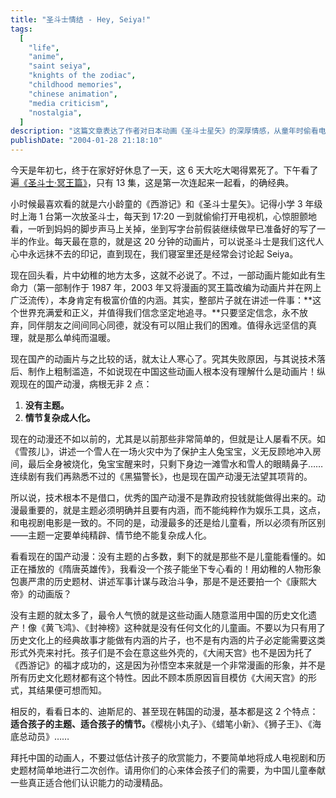 ```yaml
---
title: "圣斗士情结 - Hey, Seiya!"
tags:
  [
    "life",
    "anime",
    "saint seiya",
    "knights of the zodiac",
    "childhood memories",
    "chinese animation",
    "media criticism",
    "nostalgia",
  ]
description: "这篇文章表达了作者对日本动画《圣斗士星矢》的深厚情感，从童年时偷看电视的回忆出发，探讨了该作品历久不衰的原因。同时，作者批评当下中国动画产业的问题，指出许多国产动画缺乏明确的主题，或者情节过于复杂成人化，呼吁创作者更多地考虑儿童的认知需求，制作真正适合儿童的优质动画作品。"
publishDate: "2004-01-28 21:18:10"
---
```


今天是年初七，终于在家好好休息了一天，这 6 天大吃大喝得累死了。下午看了遍[《圣斗士·冥王篇》](http://www.verycd.com/forum/index.php?showtopic=7585)，只有 13 集，这是第一次连起来一起看，的确经典。

小时候最喜欢看的就是六小龄童的《西游记》和《圣斗士星矢》。记得小学 3 年级时上海 1 台第一次放圣斗士，每天到 17:20 一到就偷偷打开电视机，心惊胆颤地看，一听到妈妈的脚步声马上关掉，坐到写字台前假装继续做早已准备好的写了一半的作业。每天最在意的，就是这 20 分钟的动画片，可以说圣斗士是我们这代人心中永远抹不去的印记，直到现在，我们寝室里还是经常会讨论起 Seiya。

现在回头看，片中幼稚的地方太多，这就不必说了。不过，一部动画片能如此有生命力（第一部制作于 1987 年，2003 年又将漫画的冥王篇改编为动画片并在网上广泛流传），本身肯定有极富价值的内涵。其实，整部片子就在讲述一件事：**这个世界充满爱和正义，并值得我们信念坚定地追寻。**只要坚定信念，永不放弃，同伴朋友之间间同心同德，就没有可以阻止我们的困难。值得永远坚信的真理，就是那么单纯而温暖。

现在国产的动画片与之比较的话，就太让人寒心了。究其失败原因，与其说技术落后、制作上粗制滥造，不如说现在中国这些动画人根本没有理解什么是动画片！纵观现在的国产动漫，病根无非 2 点：

1. **没有主题。**
2. **情节复杂成人化。**

现在的动漫还不如以前的，尤其是以前那些非常简单的，但就是让人屡看不厌。如《雪孩儿》，讲述一个雪人在一场火灾中为了保护主人兔宝宝，义无反顾地冲入房间，最后全身被烧化，兔宝宝醒来时，只剩下身边一滩雪水和雪人的眼睛鼻子……连续剧有我们再熟悉不过的《黑猫警长》，也是现在国产动漫无法望其项背的。

所以说，技术根本不是借口，优秀的国产动漫不是靠政府投钱就能做得出来的。动漫最重要的，就是主题必须明确并且要有内涵，而不能纯粹作为娱乐工具，这点，和电视剧电影是一致的。不同的是，动漫最多的还是给儿童看，所以必须有所区别——主题一定要单纯精辟、情节绝不能复杂成人化。

看看现在的国产动漫：没有主题的占多数，剩下的就是那些不是儿童能看懂的。如正在播放的《隋唐英雄传》，我看没一个孩子能坐下专心看的！用幼稚的人物形象包裹严肃的历史题材、讲述军事计谋与政治斗争，那是不是还要拍一个《康熙大帝》的动画版？

没有主题的就太多了，最令人气愤的就是这些动画人随意滥用中国的历史文化遗产！像《黄飞鸿》、《封神榜》这种就是没有任何文化的儿童画。不要以为只有用了历史文化上的经典故事才能做有内涵的片子，也不是有内涵的片子必定能需要这类形式外壳来衬托。孩子们是不会在意这些外壳的，《大闹天宫》也不是因为托了《西游记》的福才成功的，这是因为孙悟空本来就是一个非常漫画的形象，并不是所有历史文化题材都有这个特性。因此不顾本质原因盲目模仿《大闹天宫》的形式，其结果便可想而知。

相反的，看看日本的、迪斯尼的、甚至现在韩国的动漫，基本都是这 2 个特点：**适合孩子的主题、适合孩子的情节。**《樱桃小丸子》、《蜡笔小新》、《狮子王》、《海底总动员》……

拜托中国的动画人，不要过低估计孩子的欣赏能力，不要简单地将成人电视剧和历史题材简单地进行二次创作。请用你们的心来体会孩子们的需要，为中国儿童奉献一些真正适合他们认识能力的动漫精品。
